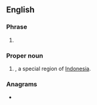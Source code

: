 {{also|yo|yo'|y/o|yō|yö|y.o.|Appendix:Variations of "yo"}}
==English==

===Phrase===
{{en-phrase}}

# {{abbreviation of|[[years]] [[old]]|lang=en}}

===Proper noun===
{{en-proper noun}}

# {{abbreviation of|Yogyakarta|dot=|lang=en}}, a special region of [[Indonesia]].

===Anagrams===
* {{anagrams|en|oy}}